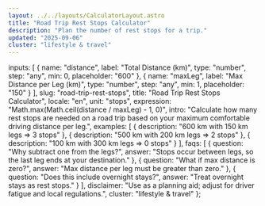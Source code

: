 ```yaml
---
layout: ../../layouts/CalculatorLayout.astro
title: "Road Trip Rest Stops Calculator"
description: "Plan the number of rest stops for a trip."
updated: "2025-09-06"
cluster: "lifestyle & travel"
---
```



  inputs: [
    { name: "distance", label: "Total Distance (km)", type: "number", step: "any", min: 0, placeholder: "600" },
    { name: "maxLeg", label: "Max Distance per Leg (km)", type: "number", step: "any", min: 1, placeholder: "150" }
  ],
  slug: "road-trip-rest-stops",
  title: "Road Trip Rest Stops Calculator",
  locale: "en",
  unit: "stops",
  expression: "Math.max(Math.ceil(distance / maxLeg) - 1, 0)",
  intro: "Calculate how many rest stops are needed on a road trip based on your maximum comfortable driving distance per leg.",
  examples: [
    { description: "600 km with 150 km legs ⇒ 3 stops" },
    { description: "500 km with 200 km legs ⇒ 2 stops" },
    { description: "100 km with 300 km legs ⇒ 0 stops" }
  ],
  faqs: [
    { question: "Why subtract one from the legs?", answer: "Stops occur between legs, so the last leg ends at your destination." },
    { question: "What if max distance is zero?", answer: "Max distance per leg must be greater than zero." },
    { question: "Does this include overnight stays?", answer: "Treat overnight stays as rest stops." }
  ],
  disclaimer: "Use as a planning aid; adjust for driver fatigue and local regulations.",
  cluster: "lifestyle & travel"
};

<Calculator schema={schema} />
